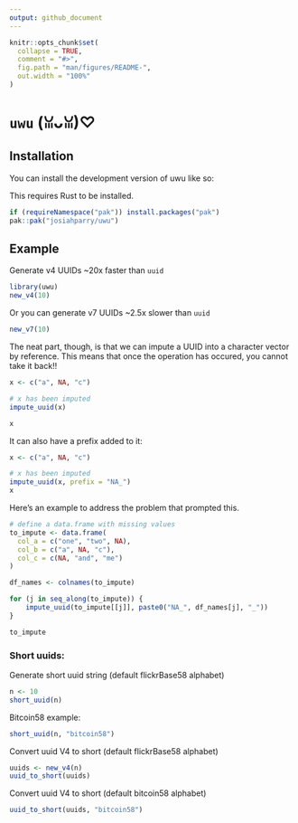 ```yaml
---
output: github_document
---
```


<!-- README.md is generated from README.Rmd. Please edit that file -->

```r
knitr::opts_chunk$set(
  collapse = TRUE,
  comment = "#>",
  fig.path = "man/figures/README-",
  out.width = "100%"
)
```

# `uwu` (ꈍᴗꈍ)♡

<!-- badges: start -->
<!-- badges: end -->

## Installation

You can install the development version of uwu like so:

This requires Rust to be installed. 

``` r
if (requireNamespace("pak")) install.packages("pak")
pak::pak("josiahparry/uwu")
```



## Example

Generate v4 UUIDs ~20x faster than `uuid` 

```r
library(uwu)
new_v4(10)
```

Or you can generate v7 UUIDs ~2.5x slower than `uuid` 

```r
new_v7(10)
```

The neat part, though, is that we can impute a UUID into a character vector by reference. This means that once the operation has occured, you cannot take it back!!

```r
x <- c("a", NA, "c")

# x has been imputed 
impute_uuid(x)

x
```

It can also have a prefix added to it:

```r
x <- c("a", NA, "c")

# x has been imputed 
impute_uuid(x, prefix = "NA_")
x
```

Here's an example to address the problem that prompted this.

```r
# define a data.frame with missing values 
to_impute <- data.frame(
  col_a = c("one", "two", NA),
  col_b = c("a", NA, "c"),
  col_c = c(NA, "and", "me")
)

df_names <- colnames(to_impute)

for (j in seq_along(to_impute)) {
    impute_uuid(to_impute[[j]], paste0("NA_", df_names[j], "_"))
}

to_impute
```

### Short uuids:

Generate short uuid string (default flickrBase58 alphabet)

```r
n <- 10
short_uuid(n)
```


Bitcoin58 example:

```r
short_uuid(n, "bitcoin58")
```

Convert uuid V4 to short (default flickrBase58 alphabet)

```r
uuids <- new_v4(n)
uuid_to_short(uuids)
```

Convert uuid V4 to short (default bitcoin58 alphabet)

```r
uuid_to_short(uuids, "bitcoin58")
```
